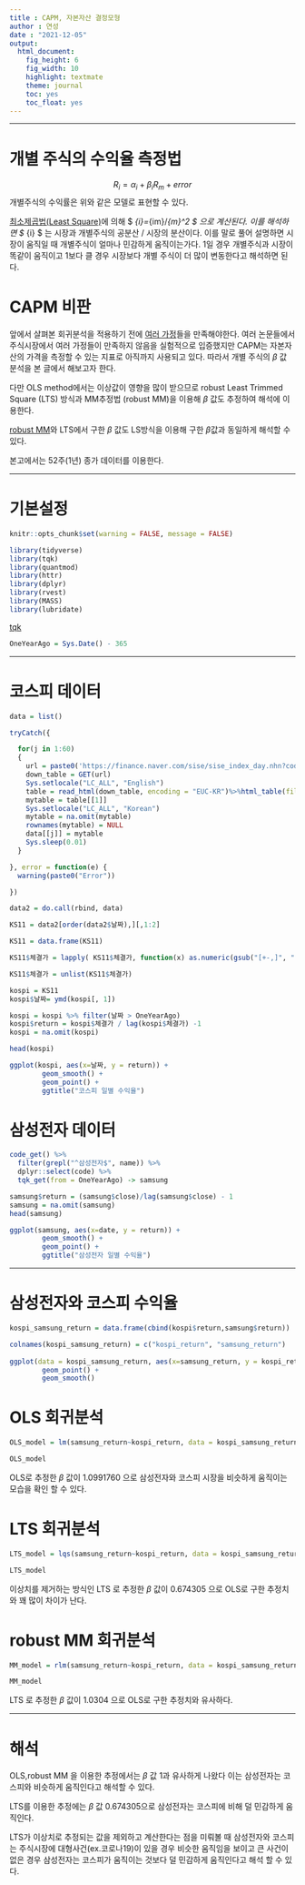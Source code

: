 ```yaml
---
title : CAPM, 자본자산 결정모형
author : 연성
date : "2021-12-05"
output: 
  html_document: 
    fig_height: 6
    fig_width: 10
    highlight: textmate
    theme: journal
    toc: yes
    toc_float: yes
---
```


---

# 개별 주식의 수익율 측정법

$$ R_{i} = \alpha_{i} + \beta_{i}R_{m} + error $$
개별주식의 수익률은 위와 같은 모델로 표현할 수 있다. 

[최소제곱법(Least Square)](https://darkpgmr.tistory.com/56)에 의해 $ \beta_{i}=\sigma_{im}/\sigma_{m}^2 $ 으로 계산된다.
이를 해석하면 $ \beta_{i} $ 는 시장과 개별주식의 공분산 / 시장의 분산이다. 이를 말로 풀어 설명하면 시장이 움직일 때 개별주식이 얼마나 민감하게 움직이는가다. 1일 경우 개별주식과 시장이 똑같이 움직이고 1보다 클 경우 시장보다 개별 주식이 더 많이 변동한다고 해석하면 된다. 

# CAPM 비판
 앞에서 살펴본 회귀분석을 적용하기 전에 [여러 가정](https://ko.wikipedia.org/wiki/%ED%9A%8C%EA%B7%80_%EB%B6%84%EC%84%9D)들을 만족해야한다. 여러 논문들에서 주식시장에서 여러 가정들이 만족하지 않음을 실험적으로 입증했지만 CAPM는 자본자산의 가격을 측정할 수 있는 지표로 아직까지 사용되고 있다. 따라서 개별 주식의 $\beta$ 값 분석을 본 글에서 해보고자 한다. 
 
 다만 OLS method에서는 이상값이 영향을 많이 받으므로 robust Least Trimmed Square (LTS) 방식과 MM추정법 (robust MM)을 이용해 $\beta$  값도 추정하여 해석에 이용한다.
 
 [robust MM](http://databaser.net/moniwiki/pds/_eb_a1_9c_eb_b2_84_ec_8a_a4_ed_8a_b8_ed_9a_8c_ea_b7_80_eb_b6_84_ec_84_9d/m_estimator.pdf)와 LTS에서 구한  $\beta$  값도 LS방식을 이용해 구한  $\beta$값과 동일하게 해석할 수 있다.
 
 본고에서는 52주(1년) 종가 데이터를 이용한다.
 
---

# 기본설정

```r
knitr::opts_chunk$set(warning = FALSE, message = FALSE)
```

```r
library(tidyverse)
library(tqk)
library(quantmod)
library(httr)
library(dplyr)
library(rvest)
library(MASS)
library(lubridate)
```
[tqk](https://github.com/mrchypark/tqk)

```r
OneYearAgo = Sys.Date() - 365
```


---

# 코스피 데이터
```r
data = list()

tryCatch({

  for(j in 1:60) 
  {
    url = paste0('https://finance.naver.com/sise/sise_index_day.nhn?code=KOSPI&page=',j)
    down_table = GET(url)
    Sys.setlocale("LC_ALL", "English")
    table = read_html(down_table, encoding = "EUC-KR")%>%html_table(fill = TRUE)
    mytable = table[[1]]
    Sys.setlocale("LC_ALL", "Korean")
    mytable = na.omit(mytable)
    rownames(mytable) = NULL
    data[[j]] = mytable
    Sys.sleep(0.01)
  }  

}, error = function(e) {
  warning(paste0("Error"))

})

data2 = do.call(rbind, data)

KS11 = data2[order(data2$날짜),][,1:2]

KS11 = data.frame(KS11)

KS11$체결가 = lapply( KS11$체결가, function(x) as.numeric(gsub("[+-,]", "", x)))

KS11$체결가 = unlist(KS11$체결가)

kospi = KS11
kospi$날짜= ymd(kospi[, 1])

kospi = kospi %>% filter(날짜 > OneYearAgo)
kospi$return = kospi$체결가 / lag(kospi$체결가) -1
kospi = na.omit(kospi)

head(kospi)
```

```r
ggplot(kospi, aes(x=날짜, y = return)) + 
        geom_smooth() +
        geom_point() + 
        ggtitle("코스피 일별 수익율")
```

# 삼성전자 데이터 
```r
code_get() %>% 
  filter(grepl("^삼성전자$", name)) %>% 
  dplyr::select(code) %>% 
  tqk_get(from = OneYearAgo) -> samsung

samsung$return = (samsung$close)/lag(samsung$close) - 1
samsung = na.omit(samsung)
head(samsung)
```

```r
ggplot(samsung, aes(x=date, y = return)) + 
        geom_smooth() +
        geom_point() + 
        ggtitle("삼성전자 일별 수익율")
```

---

# 삼성전자와 코스피 수익율

```r
kospi_samsung_return = data.frame(cbind(kospi$return,samsung$return))

colnames(kospi_samsung_return) = c("kospi_return", "samsung_return")
                                        
ggplot(data = kospi_samsung_return, aes(x=samsung_return, y = kospi_return)) + 
        geom_point() +
        geom_smooth()
```

# OLS 회귀분석 
```r
OLS_model = lm(samsung_return~kospi_return, data = kospi_samsung_return)

OLS_model
```

 OLS로 추정한 $\beta$ 값이 1.0991760 으로 삼성전자와 코스피 시장을 비슷하게 움직이는 모습을 확인 할 수 있다. 


# LTS 회귀분석

```r
LTS_model = lqs(samsung_return~kospi_return, data = kospi_samsung_return, method = 'lqs')

LTS_model
```

 이상치를 제거하는 방식인 LTS 로 추정한 $\beta$ 값이 0.674305 으로 OLS로 구한 추정치와 꽤 많이 차이가 난다.
 
 
 
# robust MM 회귀분석

```r
MM_model = rlm(samsung_return~kospi_return, data = kospi_samsung_return)

MM_model
```
 LTS 로 추정한 $\beta$ 값이 1.0304 으로 OLS로 구한 추정치와 유사하다.


---
 
 
# 해석
 OLS,robust MM 을 이용한 추정에서는  $\beta$ 값 1과 유사하게 나왔다 이는  삼성전자는 코스피와 비슷하게 움직인다고 해석할 수 있다.
 
 LTS를 이용한 추정에는  $\beta$ 값 0.674305으로 삼성전자는 코스피에 비해 덜 민감하게 움직인다. 
 
 LTS가 이상치로 추정되는 값을 제외하고 계산한다는 점을 미뤄볼 때 삼성전자와 코스피는 주식시장에 대형사건(ex.코로나19)이 있을 경우 비슷한 움직임을 보이고 큰 사건이 없은 경우 삼성전자는 코스피가 움직이는 것보다 덜 민감하게 움직인다고 해석 할 수 있다. 
 
 
  
 